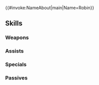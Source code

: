 {{#invoke:NameAbout|main|Name=Robin}}{{HeroPage Tabs}}
{{Hero Infobox
|Name=Robin
|Title=Exalt's Right Hand
|WeaponType=Colorless Tome
|MoveType=Infantry
|Person=Robin F
|Origin=Fire Emblem Awakening
|Gender=Female
|actorEN=Lauren Landa
|actorJP=沢城みゆき
|artist=ワダサチコ
|additionDate=August 16, 2024
|releaseDate=August 16, 2024
|poolDate=September 17, 2024
|poolRarities=5
|cv1=10
|cv2=100300
|TagID=総選挙ルフレ女
|InternalID=1132
|Properties=brave
|description=Ylisse's tactician and Chrom's other half. She dons new garb and offers her strength to the exalt and the people. Appears in Fire Emblem Awakening.
}}
{{Stats Page
|Lv1HP=18|Lv1ATK=12|Lv1SPD=8|Lv1DEF=8|Lv1RES=7
|GRHP=50|GRATK=75|GRSPD=90|GRDEF=50|GRRES=45
}}
==Skills==
===Weapons===
{{Weapons Table
|weapon1=Stone
|weapon1Default=1
|weapon1Unlock=1
|weapon2=Elstone
|weapon2Default=2
|weapon2Unlock=2
|weapon3=Atlas (weapon)
|weapon3Default=4
|weapon3Unlock=3
|weapon4=Exalt's Tactics
|weapon4Default=5
|weapon4Unlock=5
}}
===Assists===
{{Assists Table}}
===Specials===
{{Specials Table
|special1=Daylight
|special1Default=4
|special1Unlock=3
|special2=Noontime
|special2Unlock=4
|special3=Flare
|special3Unlock=5
}}
===Passives===
{{Passives Table
|passiveA1=Atk/Spd Finish 1
|passiveA2=Atk/Spd Finish 2
|passiveA3=Atk/Spd Finish 3
|passiveA4=Atk/Spd Finish 4
|passiveA1Unlock=2
|passiveA2Unlock=3
|passiveA3Unlock=4
|passiveA4Unlock=5
|passiveB1=According to Plan
|passiveB1Unlock=5
|passiveC1=Time's Pulse 1
|passiveC2=Time's Pulse 2
|passiveC3=Time's Pulse 3
|passiveC4=Creation Pulse
|passiveC1Unlock=2
|passiveC2Unlock=3
|passiveC3Unlock=4
|passiveC4Unlock=5
}}
{{Heroes Navbox}}